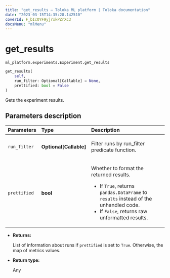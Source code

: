 ```yaml
---
title: "get_results — Toloka ML platform | Toloka documentation"
date: "2023-03-15T14:35:28.142510"
coverId: F_bIcOYF9yjrxkPZrXc3
docsMenu: "mlMenu"
---
```


# get_results

`ml_platform.experiments.Experiment.get_results`

```python
get_results(
    self,
    run_filter: Optional[Callable] = None,
    prettified: bool = False
)
```

Gets the experiment results.

## Parameters description

| Parameters | Type | Description |
| :----------| :----| :-----------|
`run_filter`|**Optional\[Callable\]**|<p>Filter runs by run_filter predicate function.</p>
`prettified`|**bool**|<p>Whether to format the returned results.</p> <ul> <li>If `True`, returns `pandas.DataFrame` to `results` instead of the unhandled code.</li> <li>If `False`, returns raw unformatted results.</li> </ul>

* **Returns:**

  List of information about runs if `prettified` is set to `True`. Otherwise, the map of metrics values.

* **Return type:**

  Any